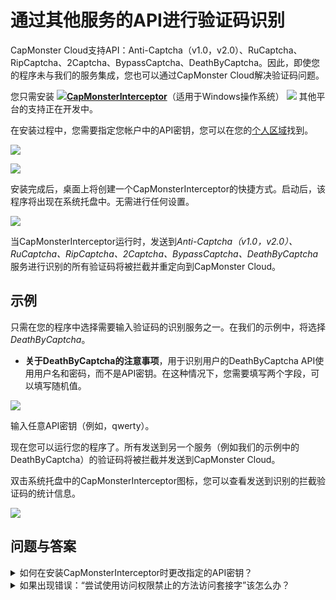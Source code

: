﻿---
sidebar_position: 2
sidebar_label: 通过其他服务的API进行验证码识别
---


<ArticleHead slug="extension/external-services" />

# 通过其他服务的API进行验证码识别
CapMonster Cloud支持API：Anti-Captcha（v1.0，v2.0）、RuCaptcha、RipCaptcha、2Captcha、BypassCaptcha、DeathByCaptcha。因此，即使您的程序未与我们的服务集成，您也可以通过CapMonster Cloud解决验证码问题。

您只需安装 ![](./images/external-services/Aspose.Words.99efaca6-356f-455c-b8b5-a03b46d29ad6.001.png)[**CapMonsterInterceptor**](https://static.zenno.services/ccl/interceptor.msi)（适用于Windows操作系统）
![](./images/external-services/Aspose.Words.99efaca6-356f-455c-b8b5-a03b46d29ad6.002.png) 其他平台的支持正在开发中。

在安装过程中，您需要指定您帐户中的API密钥，您可以在您的[个人区域](https://capmonster.cloud/Dashboard)找到。

![](./images/external-services/Aspose.Words.99efaca6-356f-455c-b8b5-a03b46d29ad6.003.png)

![](./images/external-services/Aspose.Words.99efaca6-356f-455c-b8b5-a03b46d29ad6.004.png)

安装完成后，桌面上将创建一个CapMonsterInterceptor的快捷方式。启动后，该程序将出现在系统托盘中。无需进行任何设置。

![](./images/external-services/Aspose.Words.99efaca6-356f-455c-b8b5-a03b46d29ad6.005.png)

当CapMonsterInterceptor运行时，发送到*Anti-Captcha（v1.0，v2.0）、RuCaptcha、RipCaptcha、2Captcha、BypassCaptcha、DeathByCaptcha*服务进行识别的所有验证码将被拦截并重定向到CapMonster Cloud。
## 示例
只需在您的程序中选择需要输入验证码的识别服务之一。在我们的示例中，将选择 *DeathByCaptcha*。

- **关于DeathByCaptcha的注意事项**，用于识别用户的DeathByCaptcha API使用用户名和密码，而不是API密钥。在这种情况下，您需要填写两个字段，可以填写随机值。

![](./images/external-services/Aspose.Words.99efaca6-356f-455c-b8b5-a03b46d29ad6.006.png)

输入任意API密钥（例如，qwerty）。

现在您可以运行您的程序了。所有发送到另一个服务（例如我们的示例中的DeathByCaptcha）的验证码将被拦截并发送到CapMonster Cloud。

双击系统托盘中的CapMonsterInterceptor图标，您可以查看发送到识别的拦截验证码的统计信息。

![](./images/external-services/Aspose.Words.99efaca6-356f-455c-b8b5-a03b46d29ad6.007.png)
## 问题与答案
<details>
<summary>如何在安装CapMonsterInterceptor时更改指定的API密钥？</summary>

双击CapMonsterInterceptor系统托盘图标。在程序窗口中，找到“设置”区块，更改密钥并点击“保存”。

![](./images/external-services/Aspose.Words.99efaca6-356f-455c-b8b5-a03b46d29ad6.009.png)
</details>

<details>
<summary>如果出现错误：“尝试使用访问权限禁止的方法访问套接字”该怎么办？</summary>

![](./images/external-services/Aspose.Words.99efaca6-356f-455c-b8b5-a03b46d29ad6.010.png)

如果在启动过程中出现错误，意味着端口 80 和/或 443 被另一个应用程序占用。

要解决此错误，需要结束占用这些端口的进程。

通过开始菜单 → 搜索 → cmd 打开命令行。

![](./images/external-services/Aspose.Words.99efaca6-356f-455c-b8b5-a03b46d29ad6.011.png)

输入命令 netstat -a -o | findstr :443

***-a*** 参数表示我们对所有活动连接感兴趣，***-o*** 参数表示我们需要显示每个连接的进程ID。
**findstr :443** 将显示占用所需端口的进程。

进程的PID将显示在右侧列中，如截图所示。
请记住或写下该PID。

打开任务管理器，切换到“详细信息”选项卡，找到具有相应ID的进程并结束该任务。

![](./images/external-services/Aspose.Words.99efaca6-356f-455c-b8b5-a03b46d29ad6.012.png)

</details>
